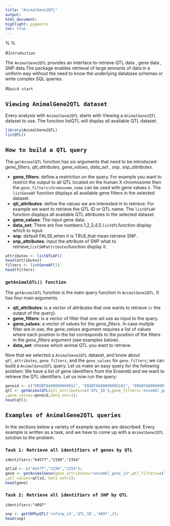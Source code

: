 ---
title: "AnimalGene2QTL"
output:
html_document:
highlight: pygments
toc: true
---
%\VignetteEngine{knitr::knitr}
%\VignetteIndexEntry{AnimalGene2QTL}

#`Introduction`

The `AnimalGene2QTL` provides an interface to retrieve QTL data ,
gene data , SNP data.The package enables retrieval of large amounts
of data in a uniform way without the need to know the underlying
database schemas or write complex SQL queries.

#`Quick start`

## `Viewing AnimalGene2QTL dataset`
Every analysis with `AnimalGene2QTL` starts with Viewing a
`AnimalGene2QTL` dataset to use.
The function listQTL will display all available QTL dataset.

```{r eval=TRUE}
library(AnimalGene2QTL)
listQTL()
```

## `How to build a QTL query`
The `getAnimalQTL` function has six arguments that need to be
introduced:
*gene_filters*, *qtl_attributes*, *gene_values*, *data_set*
, *snp*, *snp_attributes*.

* **gene_filters**: define a restriction on the query.
For example you want to restrict the output to all QTL located
on the human X chromosome
then the `gene_filters`:`chromosome_name` can be used with gene
values `X`.
The `listGeneAF` function displays all available gene filters
in the selected dataset.
* **qtl_attributes**: define the values we are interested in to retrieve.
For example we want to retrieve the QTL ID or QTL name.
The `listQTLAF` function displays all available QTL attributes
in the selected dataset.
* **gene_values**: The input gene data.
* **data_set**: There are five numbers:1,2,3,4,5.`listQTL`function display
which to input.
* **snp**: default FALSE,when it is TRUE,that mean retrieve SNP.
* **snp_attributes**: input the attribute of SNP what to retrieve,`listSNPattributes`function display it.
```{r eval=TRUE}
attributes <- listQTLAF()
head(attributes)
filters <- listGeneAF(1)
head(filters)
```

### `getAnimalQTL() function`
The `getAnimalQTL` function is the main query function in
`AnimalGene2QTL`.
It has four main arguments.

* **qtl_attributes**: is a vector of attributes that one
wants to retrieve (= the output of the query).
* **gene_filters**: is a vector of filter that one wil use
as input to the query.
* **gene_values**: a vector of values for the *gene_filters*.
In case multple filter are in use, the *gene_values* argument
requires a list of values where each position
in the list corresponds to the position of the filters in the
*gene_filters* argument (see examples below).
* **data_set**: choose which animal QTL you want to retrieve.

Now that we selected a `AnimalGene2QTL` dataset, and know
about `qtl_attributes`,
`gene_filters`, and the `gene_values` for `gene_filters`;
we can build a `AnimalGene2QTL`
query. Let us make an easy query for the following problem:
We have a list of gene identifiers from the Ensembl and we
want to retrieve the QTL identifiers.
Let us now run the query:

```{r eval=TRUE}
geneid <- c("ENSBTAG00000009851", "ENSBTAG00000005101", "ENSBTAG00000036262")
qtl <- getAnimalQTL(qtl_attributes=c('QTL_ID'),gene_filters='ensembl_gene_id'
,gene_values=geneid,data_set=1);
head(qtl);
```

## `Examples of AnimalGene2QTL queries`
In the sections below a variety of example
queries are described.
Every example is written
as a task, and we have to come up with a `AnimalGene2QTL`
solution to the problem.

### `Task 1: Retrieve all identifiers of genes by QTL`
`identifiers:"64577","2199","2354"`

```{r eval=TRUE}
qtlid <- c("64577","2199","2354");
gene <- getAnimalGene(gene_attributes="ensembl_gene_id",qtl_filters=c("QTL_ID")
,qtl_values=qtlid, data_set=2);
head(gene)
```

### `Task 2: Retrieve all identifiers of SNP by QTL`
`identifiers:"4097"`

```{r eval=TRUE}
snp <- getSNPbyQTL('refsnp_id','QTL_ID','4097',2);
head(snp)
```